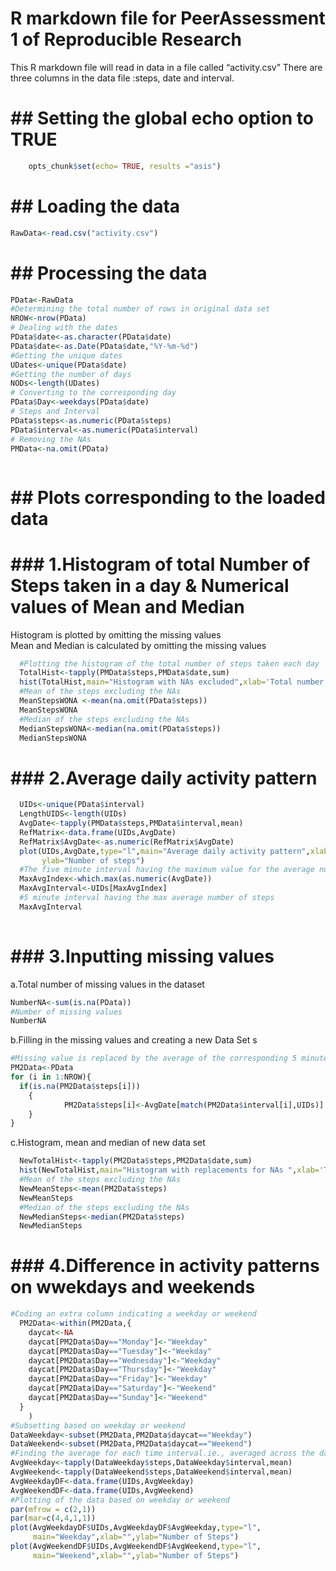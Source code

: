 R markdown file for PeerAssessment 1 of Reproducible Research
==============================================================
This R markdown file will read in data in a file called "activity.csv"
There are three columns in the data file :steps, date and interval.


## Setting the global echo option to TRUE
======================================
``` r
    opts_chunk$set(echo= TRUE, results ="asis")
```

## Loading the data
=================

```r
RawData<-read.csv("activity.csv")
```

## Processing the data
===================
```r

PData<-RawData
#Determining the total number of rows in original data set
NROW<-nrow(PData)
# Dealing with the dates
PData$date<-as.character(PData$date)
PData$date<-as.Date(PData$date,"%Y-%m-%d")
#Getting the unique dates
UDates<-unique(PData$date)
#Getting the number of days
NODs<-length(UDates)
# Converting to the corresponding day
PData$Day<-weekdays(PData$date)
# Steps and Interval
PData$steps<-as.numeric(PData$steps)
PData$interval<-as.numeric(PData$interval)
# Removing the NAs
PMData<-na.omit(PData)



```

## Plots corresponding to the loaded data
============================================

### 1.Histogram of total Number of Steps taken in a day & Numerical values of Mean and Median
=============================================================================================
Histogram is plotted by omitting the missing values  
Mean and Median is calculated by omitting the missing values


```r
  #Plotting the histogram of the total number of steps taken each day
  TotalHist<-tapply(PMData$steps,PMData$date,sum)
  hist(TotalHist,main="Histogram with NAs excluded",xlab='Total number of steps in a day')
  #Mean of the steps excluding the NAs
  MeanStepsWONA <-mean(na.omit(PData$steps))
  MeanStepsWONA  
  #Median of the steps excluding the NAs
  MedianStepsWONA<-median(na.omit(PData$steps))
  MedianStepsWONA

```

### 2.Average daily activity pattern
=============================================
```r
  UIDs<-unique(PData$interval)
  LengthUIDS<-length(UIDs)
  AvgDate<-tapply(PMData$steps,PMData$interval,mean)
  RefMatrix<-data.frame(UIDs,AvgDate)
  RefMatrix$AvgDate<-as.numeric(RefMatrix$AvgDate)
  plot(UIDs,AvgDate,type="l",main="Average daily activity pattern",xlab="Interval Number",
       ylab="Number of steps")
  #The five minute interval having the maximum value for the average number of steps
  MaxAvgIndex<-which.max(as.numeric(AvgDate))
  MaxAvgInterval<-UIDs[MaxAvgIndex]
  #5 minute interval having the max average number of steps
  MaxAvgInterval
  
```
  

### 3.Inputting missing values
=============================================
a.Total number of missing values in the dataset  
```r
NumberNA<-sum(is.na(PData))
#Number of missing values
NumberNA   
```  

b.Filling in the missing values and creating a new Data Set  s
  
```r
#Missing value is replaced by the average of the corresponding 5 minute interval
PM2Data<-PData
for (i in 1:NROW){
  if(is.na(PM2Data$steps[i]))
    {
            PM2Data$steps[i]<-AvgDate[match(PM2Data$interval[i],UIDs)]
    }
}

```
c.Histogram, mean and median of new data set  
```r
  NewTotalHist<-tapply(PM2Data$steps,PM2Data$date,sum)
  hist(NewTotalHist,main="Histogram with replacements for NAs ",xlab='Total number of steps in a day')
  #Mean of the steps excluding the NAs
  NewMeanSteps<-mean(PM2Data$steps)
  NewMeanSteps  
  #Median of the steps excluding the NAs
  NewMedianSteps<-median(PM2Data$steps)
  NewMedianSteps
```

### 4.Difference in activity patterns on wwekdays and weekends
===========================================================

```r
#Coding an extra column indicating a weekday or weekend
  PM2Data<-within(PM2Data,{
    daycat<-NA
    daycat[PM2Data$Day=="Monday"]<-"Weekday"
    daycat[PM2Data$Day=="Tuesday"]<-"Weekday"
    daycat[PM2Data$Day=="Wednesday"]<-"Weekday"
    daycat[PM2Data$Day=="Thursday"]<-"Weekday"
    daycat[PM2Data$Day=="Friday"]<-"Weekday"
    daycat[PM2Data$Day=="Saturday"]<-"Weekend"
    daycat[PM2Data$Day=="Sunday"]<-"Weekend"
  }
    )
#Subsetting based on weekday or weekend
DataWeekday<-subset(PM2Data,PM2Data$daycat=="Weekday")
DataWeekend<-subset(PM2Data,PM2Data$daycat=="Weekend")
#Finding the average for each time interval.ie., averaged across the days
AvgWeekday<-tapply(DataWeekday$steps,DataWeekday$interval,mean)
AvgWeekend<-tapply(DataWeekend$steps,DataWeekend$interval,mean)
AvgWeekdayDF<-data.frame(UIDs,AvgWeekday)
AvgWeekendDF<-data.frame(UIDs,AvgWeekend)
#Plotting of the data based on weekday or weekend
par(mfrow = c(2,1))
par(mar=c(4,4,1,1))
plot(AvgWeekdayDF$UIDs,AvgWeekdayDF$AvgWeekday,type="l",
     main="Weekday",xlab="",ylab="Number of Steps")
plot(AvgWeekendDF$UIDs,AvgWeekendDF$AvgWeekend,type="l",
     main="Weekend",xlab="",ylab="Number of Steps")

```

